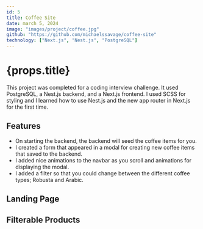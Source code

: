 ---
id: 5
title: Coffee Site
date: march 5, 2024
image: "images/project/coffee.jpg"
github: "https://github.com/michaelssavage/coffee-site"
technology: ["Next.js", "Nest.js", "PostgreSQL"]
---



# {props.title}

This project was completed for a coding interview challenge. It used PostgreSQL, a Nest.js backend, and a Next.js frontend. I used SCSS for styling and I learned how to use Nest.js and the new app router in Next.js for the first time.

## Features

- On starting the backend, the backend will seed the coffee items for you.
- I created a form that appeared in a modal for creating new coffee items that saved to the backend.
- I added nice animations to the navbar as you scroll and animations for displaying the modal.
- I added a filter so that you could change between the different coffee types; Robusta and Arabic.

## Landing Page

<Picture src={home} alt="Home page of the coffee app" />

## Filterable Products

<Picture src={cards} alt="A list of coffee cards" />
